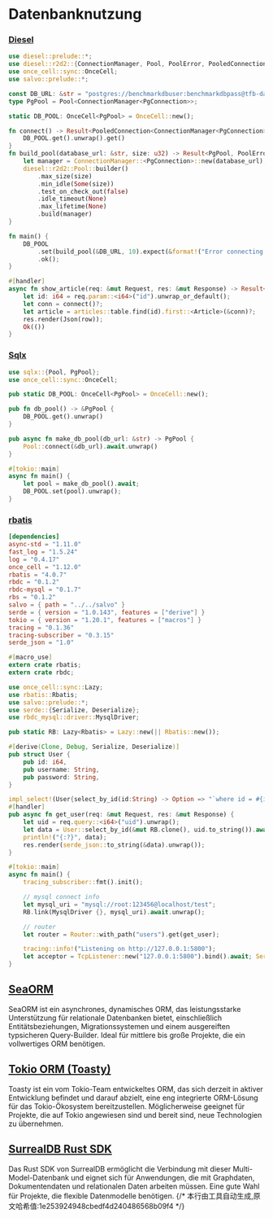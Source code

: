 # Datenbanknutzung

### [Diesel](https://diesel.rs/)

```rust
use diesel::prelude::*;
use diesel::r2d2::{ConnectionManager, Pool, PoolError, PooledConnection};
use once_cell::sync::OnceCell;
use salvo::prelude::*;

const DB_URL: &str = "postgres://benchmarkdbuser:benchmarkdbpass@tfb-database/hello_world";
type PgPool = Pool<ConnectionManager<PgConnection>>;

static DB_POOL: OnceCell<PgPool> = OnceCell::new();

fn connect() -> Result<PooledConnection<ConnectionManager<PgConnection>>, PoolError> {
    DB_POOL.get().unwrap().get()
}
fn build_pool(database_url: &str, size: u32) -> Result<PgPool, PoolError> {
    let manager = ConnectionManager::<PgConnection>::new(database_url);
    diesel::r2d2::Pool::builder()
        .max_size(size)
        .min_idle(Some(size))
        .test_on_check_out(false)
        .idle_timeout(None)
        .max_lifetime(None)
        .build(manager)
}

fn main() {
    DB_POOL
        .set(build_pool(&DB_URL, 10).expect(&format!("Error connecting to {}", &DB_URL)))
        .ok();
}

#[handler]
async fn show_article(req: &mut Request, res: &mut Response) -> Result<(), Error> {
    let id: i64 = req.param::<i64>("id").unwrap_or_default();
    let conn = connect()?;
    let article = articles::table.find(id).first::<Article>(&conn)?;
    res.render(Json(row));
    Ok(())
}
```

### [Sqlx](https://github.com/launchbadge/sqlx)

```rust
use sqlx::{Pool, PgPool};
use once_cell::sync::OnceCell;

pub static DB_POOL: OnceCell<PgPool> = OnceCell::new();

pub fn db_pool() -> &PgPool {
    DB_POOL.get().unwrap()
}

pub async fn make_db_pool(db_url: &str) -> PgPool {
    Pool::connect(&db_url).await.unwrap()
}

#[tokio::main]
async fn main() {
    let pool = make_db_pool().await;
    DB_POOL.set(pool).unwrap();
}
```

### [rbatis](https://github.com/rbatis/rbatis)

```toml
[dependencies]
async-std = "1.11.0"
fast_log = "1.5.24"
log = "0.4.17"
once_cell = "1.12.0"
rbatis = "4.0.7"
rbdc = "0.1.2"
rbdc-mysql = "0.1.7"
rbs = "0.1.2"
salvo = { path = "../../salvo" }
serde = { version = "1.0.143", features = ["derive"] }
tokio = { version = "1.20.1", features = ["macros"] }
tracing = "0.1.36"
tracing-subscriber = "0.3.15"
serde_json = "1.0"
```

```rust
#[macro_use]
extern crate rbatis;
extern crate rbdc;

use once_cell::sync::Lazy;
use rbatis::Rbatis;
use salvo::prelude::*;
use serde::{Serialize, Deserialize};
use rbdc_mysql::driver::MysqlDriver;

pub static RB: Lazy<Rbatis> = Lazy::new(|| Rbatis::new());

#[derive(Clone, Debug, Serialize, Deserialize)]
pub struct User {
    pub id: i64,
    pub username: String,
    pub password: String,
}

impl_select!(User{select_by_id(id:String) -> Option => "`where id = #{id} limit 1`"});
#[handler]
pub async fn get_user(req: &mut Request, res: &mut Response) {
    let uid = req.query::<i64>("uid").unwrap();
    let data = User::select_by_id(&mut RB.clone(), uid.to_string()).await.unwrap();
    println!("{:?}", data);
    res.render(serde_json::to_string(&data).unwrap());
}

#[tokio::main]
async fn main() {
    tracing_subscriber::fmt().init();

    // mysql connect info
    let mysql_uri = "mysql://root:123456@localhost/test";
    RB.link(MysqlDriver {}, mysql_uri).await.unwrap();

    // router
    let router = Router::with_path("users").get(get_user);

    tracing::info!("Listening on http://127.0.0.1:5800");
    let acceptor = TcpListener::new("127.0.0.1:5800").bind().await; Server::new(acceptor).serve(router).await;
}
```

## [SeaORM](https://www.sea-ql.org/SeaORM/)

SeaORM ist ein asynchrones, dynamisches ORM, das leistungsstarke Unterstützung für relationale Datenbanken bietet, einschließlich Entitätsbeziehungen, Migrationssystemen und einem ausgereiften typsicheren Query-Builder. Ideal für mittlere bis große Projekte, die ein vollwertiges ORM benötigen.

## [Tokio ORM (Toasty)](https://github.com/tokio-rs/toasty)

Toasty ist ein vom Tokio-Team entwickeltes ORM, das sich derzeit in aktiver Entwicklung befindet und darauf abzielt, eine eng integrierte ORM-Lösung für das Tokio-Ökosystem bereitzustellen. Möglicherweise geeignet für Projekte, die auf Tokio angewiesen sind und bereit sind, neue Technologien zu übernehmen.

## [SurrealDB Rust SDK](https://surrealdb.com/docs/sdk/rust)

Das Rust SDK von SurrealDB ermöglicht die Verbindung mit dieser Multi-Model-Datenbank und eignet sich für Anwendungen, die mit Graphdaten, Dokumentendaten und relationalen Daten arbeiten müssen. Eine gute Wahl für Projekte, die flexible Datenmodelle benötigen.
{/* 本行由工具自动生成,原文哈希值:1e253924948cbedf4d240486568b09f4 */}